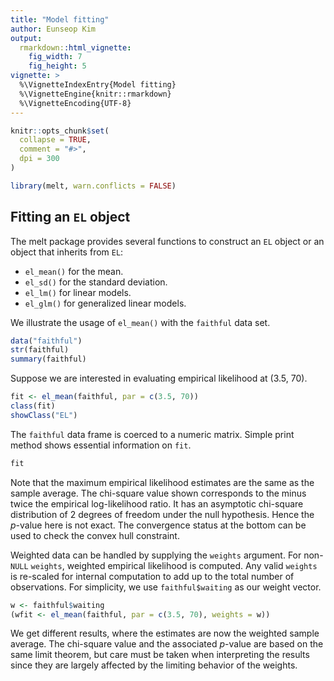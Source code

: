 ```yaml
---
title: "Model fitting"
author: Eunseop Kim
output: 
  rmarkdown::html_vignette:
    fig_width: 7
    fig_height: 5
vignette: >
  %\VignetteIndexEntry{Model fitting}
  %\VignetteEngine{knitr::rmarkdown}
  %\VignetteEncoding{UTF-8}
---
```


```r
knitr::opts_chunk$set(
  collapse = TRUE,
  comment = "#>",
  dpi = 300
)
```
```r
library(melt, warn.conflicts = FALSE)
```
## Fitting an `EL` object
The melt package provides several functions to construct an `EL` object or an object that inherits from `EL`:

* `el_mean()` for the mean.
* `el_sd()` for the standard deviation.
* `el_lm()` for linear models.
* `el_glm()` for generalized linear models.

We illustrate the usage of `el_mean()` with the `faithful` data set. 
```r
data("faithful")
str(faithful)
summary(faithful)
```
Suppose we are interested in evaluating empirical likelihood at (3.5, 70).
```r
fit <- el_mean(faithful, par = c(3.5, 70))
class(fit)
showClass("EL")
```
The `faithful` data frame is coerced to a numeric matrix. Simple print method shows essential information on `fit`. 
```r
fit
```
Note that the maximum empirical likelihood estimates are the same as the sample average. 
The chi-square value shown corresponds to the minus twice the empirical log-likelihood ratio. 
It has an asymptotic chi-square distribution of 2 degrees of freedom under the null hypothesis. 
Hence the $p$-value here is not exact. 
The convergence status at the bottom can be used to check the convex hull constraint. 

Weighted data can be handled by supplying the `weights` argument. 
For non-`NULL` `weights`, weighted empirical likelihood is computed. 
Any valid `weights` is re-scaled for internal computation to add up to the total number of observations. 
For simplicity, we use `faithful$waiting` as our weight vector.
```r
w <- faithful$waiting
(wfit <- el_mean(faithful, par = c(3.5, 70), weights = w))
```
We get different results, where the estimates are now the weighted sample average. 
The chi-square value and the associated $p$-value are based on the same limit theorem, but care must be taken when interpreting the results since they are largely affected by the limiting behavior of the weights.
